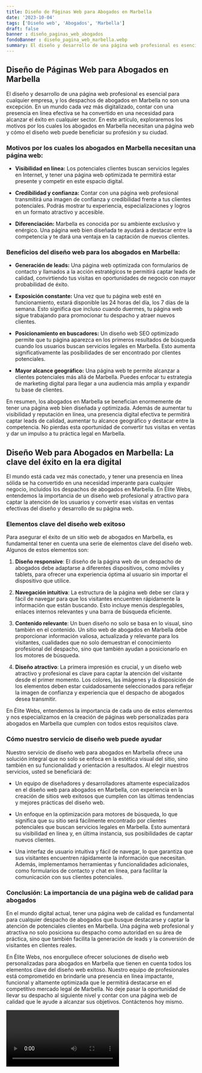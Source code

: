 ```yaml
---
title: Diseño de Páginas Web para Abogados en Marbella
date: '2023-10-04'
tags: ['Diseño web', 'Abogados', 'Marbella']
draft: false
banner : diseño_paginas_web_abogados
fondoBanner : diseño_pagina_web_marbella.webp
summary: El diseño y desarrollo de una página web profesional es esencial para cualquier empresa, y los despachos de abogados en Marbella no son una excepción. En un mundo cada vez más digitalizado, contar con una presencia en línea efectiva se ha convertido en una necesidad para alcanzar el éxito en cualquier sector. En este artículo, exploraremos los motivos por los cuales los abogados en Marbella necesitan una página web y cómo el diseño web puede beneficiar su profesión y su ciudad.
---
```


## Diseño de Páginas Web para Abogados en Marbella

El diseño y desarrollo de una página web profesional es esencial para cualquier empresa, y los despachos de abogados en Marbella no son una excepción. En un mundo cada vez más digitalizado, contar con una presencia en línea efectiva se ha convertido en una necesidad para alcanzar el éxito en cualquier sector. En este artículo, exploraremos los motivos por los cuales los abogados en Marbella necesitan una página web y cómo el diseño web puede beneficiar su profesión y su ciudad.

### Motivos por los cuales los abogados en Marbella necesitan una página web:

- **Visibilidad en línea:** Los potenciales clientes buscan servicios legales en Internet, y tener una página web optimizada te permitirá estar presente y competir en este espacio digital.

- **Credibilidad y confianza:** Contar con una página web profesional transmitirá una imagen de confianza y credibilidad frente a tus clientes potenciales. Podrás mostrar tu experiencia, especializaciones y logros en un formato atractivo y accesible.

- **Diferenciación:** Marbella es conocida por su ambiente exclusivo y enérgico. Una página web bien diseñada te ayudará a destacar entre la competencia y te dará una ventaja en la captación de nuevos clientes.

### Beneficios del diseño web para los abogados en Marbella:

- **Generación de leads:** Una página web optimizada con formularios de contacto y llamados a la acción estratégicos te permitirá captar leads de calidad, convirtiendo tus visitas en oportunidades de negocio con mayor probabilidad de éxito.

- **Exposición constante:** Una vez que tu página web esté en funcionamiento, estará disponible las 24 horas del día, los 7 días de la semana. Esto significa que incluso cuando duermes, tu página web sigue trabajando para promocionar tu despacho y atraer nuevos clientes.

- **Posicionamiento en buscadores:** Un diseño web SEO optimizado permite que tu página aparezca en los primeros resultados de búsqueda cuando los usuarios buscan servicios legales en Marbella. Esto aumenta significativamente las posibilidades de ser encontrado por clientes potenciales.

- **Mayor alcance geográfico:** Una página web te permite alcanzar a clientes potenciales más allá de Marbella. Puedes enfocar tu estrategia de marketing digital para llegar a una audiencia más amplia y expandir tu base de clientes.

En resumen, los abogados en Marbella se benefician enormemente de tener una página web bien diseñada y optimizada. Además de aumentar tu visibilidad y reputación en línea, una presencia digital efectiva te permitirá captar leads de calidad, aumentar tu alcance geográfico y destacar entre la competencia. No pierdas esta oportunidad de convertir tus visitas en ventas y dar un impulso a tu práctica legal en Marbella.

<GifSeo />

<Cta />

## Diseño Web para Abogados en Marbella: La clave del éxito en la era digital

El mundo está cada vez más conectado, y tener una presencia en línea sólida se ha convertido en una necesidad imperante para cualquier negocio, incluidos los despachos de abogados en Marbella. En Élite Webs, entendemos la importancia de un diseño web profesional y atractivo para captar la atención de los usuarios y convertir esas visitas en ventas efectivas del diseño y desarrollo de su página web.

### Elementos clave del diseño web exitoso

Para asegurar el éxito de un sitio web de abogados en Marbella, es fundamental tener en cuenta una serie de elementos clave del diseño web. Algunos de estos elementos son:

1. **Diseño responsive**: El diseño de la página web de un despacho de abogados debe adaptarse a diferentes dispositivos, como móviles y tablets, para ofrecer una experiencia óptima al usuario sin importar el dispositivo que utilice.

2. **Navegación intuitiva**: La estructura de la página web debe ser clara y fácil de navegar para que los visitantes encuentren rápidamente la información que están buscando. Esto incluye menús desplegables, enlaces internos relevantes y una barra de búsqueda eficiente.

3. **Contenido relevante**: Un buen diseño no solo se basa en lo visual, sino también en el contenido. Un sitio web de abogados en Marbella debe proporcionar información valiosa, actualizada y relevante para los visitantes, cualidades que no solo demuestran el conocimiento profesional del despacho, sino que también ayudan a posicionarlo en los motores de búsqueda.

4. **Diseño atractivo**: La primera impresión es crucial, y un diseño web atractivo y profesional es clave para captar la atención del visitante desde el primer momento. Los colores, las imágenes y la disposición de los elementos deben estar cuidadosamente seleccionados para reflejar la imagen de confianza y experiencia que el despacho de abogados desea transmitir.

En Élite Webs, entendemos la importancia de cada uno de estos elementos y nos especializamos en la creación de páginas web personalizadas para abogados en Marbella que cumplen con todos estos requisitos clave.

### Cómo nuestro servicio de diseño web puede ayudar

Nuestro servicio de diseño web para abogados en Marbella ofrece una solución integral que no solo se enfoca en la estética visual del sitio, sino también en su funcionalidad y orientación a resultados. Al elegir nuestros servicios, usted se beneficiará de:

- Un equipo de diseñadores y desarrolladores altamente especializados en el diseño web para abogados en Marbella, con experiencia en la creación de sitios web exitosos que cumplen con las últimas tendencias y mejores prácticas del diseño web.

- Un enfoque en la optimización para motores de búsqueda, lo que significa que su sitio será fácilmente encontrado por clientes potenciales que buscan servicios legales en Marbella. Esto aumentará su visibilidad en línea y, en última instancia, sus posibilidades de captar nuevos clientes.

- Una interfaz de usuario intuitiva y fácil de navegar, lo que garantiza que sus visitantes encuentren rápidamente la información que necesitan. Además, implementamos herramientas y funcionalidades adicionales, como formularios de contacto y chat en línea, para facilitar la comunicación con sus clientes potenciales.

### Conclusión: La importancia de una página web de calidad para abogados

En el mundo digital actual, tener una página web de calidad es fundamental para cualquier despacho de abogados que busque destacarse y captar la atención de potenciales clientes en Marbella. Una página web profesional y atractiva no solo posiciona su despacho como autoridad en su área de práctica, sino que también facilita la generación de leads y la conversión de visitantes en clientes reales.

En Élite Webs, nos enorgullece ofrecer soluciones de diseño web personalizadas para abogados en Marbella que tienen en cuenta todos los elementos clave del diseño web exitoso. Nuestro equipo de profesionales está comprometido en brindarle una presencia en línea impactante, funcional y altamente optimizada que le permitirá destacarse en el competitivo mercado legal de Marbella. No deje pasar la oportunidad de llevar su despacho al siguiente nivel y contar con una página web de calidad que le ayude a alcanzar sus objetivos. Contáctenos hoy mismo.

<Video />

<CtaBot job='Abogados' city='Marbella'/>

<Gmaps query='Marbella+españa+maps' />
